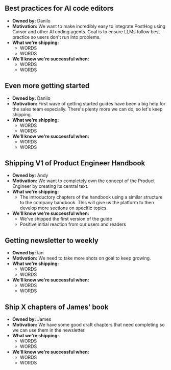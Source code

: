 ## Best practices for AI code editors

- **Owned by:** Danilo
- **Motivation:** We want to make incredibly easy to integrate PostHog using Cursor and other AI coding agents. Goal is to ensure LLMs follow best practice so users don't run into problems.
- **What we're shipping:**
  - WORDS
  - WORDS
- **We'll know we're successful when:**
  - WORDS
  - WORDS

## Even more getting started

- **Owned by:** Danilo
- **Motivation:** First wave of getting started guides have been a big help for the sales team especially. There's plenty more we can do, so let's keep shipping.
- **What we're shipping:**
  - WORDS
  - WORDS
- **We'll know we're successful when:**
  - WORDS
  - WORDS

## Shipping V1 of Product Engineer Handbook

- **Owned by:** Andy
- **Motivation:** We want to completely own the concept of the Product Engineer by creating its central text.
- **What we're shipping:**
  - The introductory chapters of the handbook using a similar structure to the company handbook. This will give us the platform to then develop more sections on specific topics.
- **We'll know we're successful when:**
  - We've shipped the first version of the guide
  - Positive initial reaction from our users and readers

## Getting newsletter to weekly

- **Owned by:** Ian
- **Motivation:** We need to take more shots on goal to keep growing.
- **What we're shipping:**
  - WORDS
  - WORDS
- **We'll know we're successful when:**
  - WORDS
  - WORDS

## Ship X chapters of James' book

- **Owned by:** James
- **Motivation:** We have some good draft chapters that need completing so we can use them in the newsletter.
- **What we're shipping:**
  - WORDS
  - WORDS
- **We'll know we're successful when:**
  - WORDS
  - WORDS